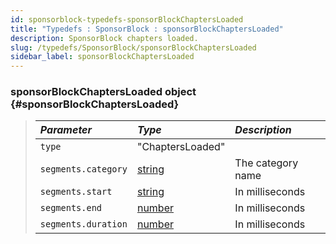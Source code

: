 ```yaml
---
id: sponsorblock-typedefs-sponsorBlockChaptersLoaded
title: "Typedefs : SponsorBlock : sponsorBlockChaptersLoaded"
description: SponsorBlock chapters loaded.
slug: /typedefs/SponsorBlock/sponsorBlockChaptersLoaded
sidebar_label: sponsorBlockChaptersLoaded
---
```



### sponsorBlockChaptersLoaded <span className="info badge">object</span> {#sponsorBlockChaptersLoaded}

> | <i className="fa-solid fa-hashtag"/> Parameter | <i className="fa-solid fa-font"/> Type                                                            | <i className="fa-solid fa-list"/> Description |
> |:-----------------------------------------------|:--------------------------------------------------------------------------------------------------|:----------------------------------------------|
> | `type`                                         | "ChaptersLoaded"                                                                                  |                                               |
> | `segments.category`                            | [string](https://developer.mozilla.org/en-US/docs/Web/JavaScript/Reference/Global_Objects/String) | The category name                             |
> | `segments.start`                               | [string](https://developer.mozilla.org/en-US/docs/Web/JavaScript/Reference/Global_Objects/String) | In milliseconds                               |
> | `segments.end`                                 | [number](https://developer.mozilla.org/en-US/docs/Web/JavaScript/Reference/Global_Objects/Number) | In milliseconds                               |
> | `segments.duration`                            | [number](https://developer.mozilla.org/en-US/docs/Web/JavaScript/Reference/Global_Objects/Number) | In milliseconds                               |
